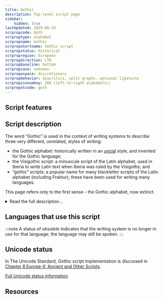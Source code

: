 ```yaml
---
title: Gothic
description: Top-level script page
sidebar:
    hidden: true
lastUpdated: 2025-08-29
scrpropcode: Goth
scrproptype: alphabet
scrpropname: Gothic
scrpropshortname: Gothic script
scrpropstatus: Historical
scrpropregion: European
scrpropdirection: LTR
scrpropbaseline: bottom
scrpropcase: unknown
scrpropwspace: discretionary
scrpropbehavior: diacritics, split graphs, optional ligatures
scrpropisonumkey: 206 (left-to-right alphabetic)
scrpropotcode: goth
---
```



## Script features

<ScriptInfo />

## Script description

The word “Gothic” is used in the context of writing systems to describe three very different, unrelated, styles of writing:

- the Gothic alphabet: historically written in an [uncial](/reference/glossary#uncial) style, and invented for the Gothic language;
- the Visigothic script: a minuscule script of the Latin alphabet, used in Iberia to write Latin text when Iberia was ruled by the Visigoths; and
- “gothic” scripts: a popular name for many blackletter scripts of the Latin alphabet (including Fraktur); these have been used for writing many languages.


This page refers only to the first sense - the Gothic alphabet, now extinct.

<details>
<summary>Read the full description...</summary>This script is thought to have been invented around 350AD by the bishop Ulfilas for the purpose of translating the Bible into the Gothic language. The runic script which had previously been used for writing this language had strong associations with Germanic paganism, so was not deemed appropriate for this purpose. The Gothic language continued to be spoken until the 17th century, but there is no record of the script being used beyond the 6th century. 

Ulfilas based the Gothic script largely on an uncial form of the Greek alphabet, with some influence from the Runic and Latin scripts also. It was written from left to right, without spaces between words. Some texts were written with a space, dot or colon between phrases and others were [_colometric_](/reference/glossary#colom), with every distinctive clause starting on a new line.  

The script was comprised of twenty-seven letters. Consonants were written with one symbol to represent one sound. Vowels were written with one symbol or a [digraph](/reference/glossary#multig) to represent each sound. Nasals were optionally omitted in writing from the ends of words. Ligatures were used very rarely. There were no numbers in the Gothic script; rather, each letter was assigned a numeric value. If a symbol was intended to be read as a number, it was horizontally flanked by centred dots, or vertically flanked by horizontal lines.
</details>

## Languages that use this script

:::note
A status of _obsolete_ indicates that the writing system is no longer in use for that language; the language may still be spoken.
:::

<WsList script='Goth' wsMax='5' />

## Unicode status

In The Unicode Standard, Gothic script implementation is discussed in [Chapter 8 Europe-II: Ancient and Other Scripts](http://www.unicode.org/versions/latest/ch08.pdf).


[Full Unicode status information](/scrlang/unicode/goth-unicode)

## Resources

<ScriptResources detailSummary='seemore' />

